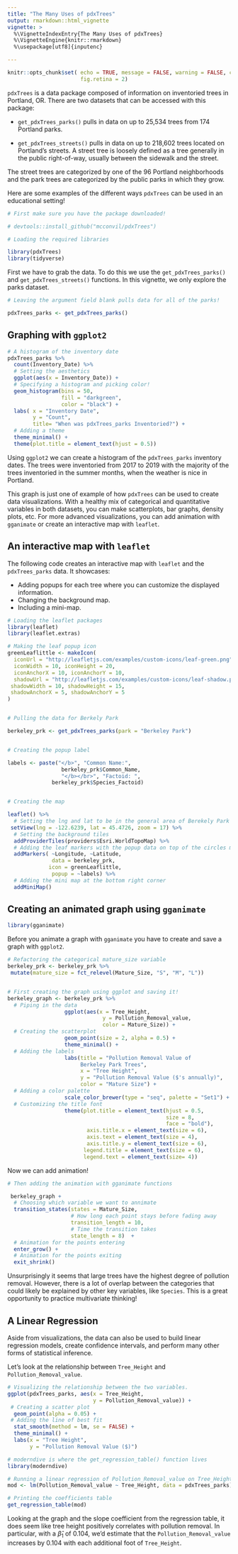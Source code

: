```yaml
---
title: "The Many Uses of pdxTrees"
output: rmarkdown::html_vignette 
vignette: >
  %\VignetteIndexEntry{The Many Uses of pdxTrees}
  %\VignetteEngine{knitr::rmarkdown}
  %\usepackage[utf8]{inputenc}

---
```


```r
knitr::opts_chunk$set( echo = TRUE, message = FALSE, warning = FALSE, collapse = TRUE, comment = "#>",  fig.align = "center",
                       fig.retina = 2)
```


`pdxTrees` is a data package composed of information on inventoried trees in Portland, OR. There are two datasets that can be accessed with this package:

* `get_pdxTrees_parks()` pulls in data on up to 25,534 trees from 174 Portland parks.

* `get_pdxTrees_streets()` pulls in data on up to 218,602 trees located on Portland's streets. A street tree is loosely defined as a tree generally in the public right-of-way, usually between the sidewalk and the street. 

The street trees are categorized by one of the 96 Portland neighborhoods and the park trees are categorized by the public parks in which they grow. 

Here are some examples of the different ways `pdxTrees` can be used in an educational setting!

 
```r
# First make sure you have the package downloaded! 

# devtools::install_github("mcconvil/pdxTrees")

# Loading the required libraries

library(pdxTrees) 
library(tidyverse) 

```

First we have to grab the data. To do this we use the `get_pdxTrees_parks()` and `get_pdxTrees_streets()` functions. In this vignette, we only explore the parks dataset. 

```R

# Leaving the argument field blank pulls data for all of the parks! 

pdxTrees_parks <- get_pdxTrees_parks()

```

## Graphing with `ggplot2` 

```r

# A histogram of the inventory date 
pdxTrees_parks %>%   
  count(Inventory_Date) %>%  
  # Setting the aesthetics
  ggplot(aes(x = Inventory_Date)) +   
  # Specifying a histogram and picking color! 
  geom_histogram(bins = 50,               
                 fill = "darkgreen", 
                 color = "black") + 
  labs( x = "Inventory Date", 
        y = "Count", 
        title= "When was pdxTrees_parks Inventoried?") + 
  # Adding a theme 
  theme_minimal() + 
  theme(plot.title = element_text(hjust = 0.5))

```

Using `ggplot2` we can create a histogram of the `pdxTrees_parks` inventory dates. The trees were inventoried from 2017 to 2019 with the majority of the trees inventoried in the summer months, when the weather is nice in Portland. 

This graph is just one of example of how `pdxTrees` can be used to create data visualizations. With a healthy mix of categorical and quantitative variables in both datasets, you can make scatterplots, bar graphs, density plots, etc. For more advanced visualizations, you can add animation with `gganimate` or create an interactive map with `leaflet`. 

## An interactive map with `leaflet`

The following code creates an interactive map with `leaflet` and the `pdxTrees_parks` data. It showcases:

* Adding popups for each tree where you can customize the displayed information.
* Changing the background map.
* Including a mini-map.

```R
# Loading the leaflet packages 
library(leaflet)
library(leaflet.extras)
```

```r

# Making the leaf popup icon 
greenLeaflittle <- makeIcon(
  iconUrl = "http://leafletjs.com/examples/custom-icons/leaf-green.png",
  iconWidth = 10, iconHeight = 20,
  iconAnchorX = 10, iconAnchorY = 10,
  shadowUrl = "http://leafletjs.com/examples/custom-icons/leaf-shadow.png",
 shadowWidth = 10, shadowHeight = 15,
 shadowAnchorX = 5, shadowAnchorY = 5
)


# Pulling the data for Berkely Park 

berkeley_prk <- get_pdxTrees_parks(park = "Berkeley Park")


# Creating the popup label 

labels <- paste("</b>", "Common Name:",
                 berkeley_prk$Common_Name,
                 "</b></br>", "Factoid: ", 
              berkeley_prk$Species_Factoid) 


# Creating the map 

leaflet() %>%
  # Setting the lng and lat to be in the general area of Berekely Park 
 setView(lng = -122.6239, lat = 45.4726, zoom = 17) %>%  
  # Setting the background tiles
  addProviderTiles(providers$Esri.WorldTopoMap) %>%
  # Adding the leaf markers with the popup data on top of the circles markers 
  addMarkers( ~Longitude, ~Latitude, 
              data = berkeley_prk,
             icon = greenLeaflittle,
              popup = ~labels) %>%
  # Adding the mini map at the bottom right corner 
  addMiniMap()

```



## Creating an animated graph using `gganimate` 

```R
library(gganimate)
```

Before you animate a graph with `gganimate` you have to create and save a graph with `ggplot2`.

```r

# Refactoring the categorical mature_size variable 
berkeley_prk <- berkeley_prk %>%
 mutate(mature_size = fct_relevel(Mature_Size, "S", "M", "L"))


# First creating the graph using ggplot and saving it! 
berkeley_graph <- berkeley_prk %>%
  # Piping in the data 
                  ggplot(aes(x = Tree_Height,
                              y = Pollution_Removal_value,
                              color = Mature_Size)) + 
  # Creating the scatterplot 
                  geom_point(size = 2, alpha = 0.5) +
                  theme_minimal() + 
  # Adding the labels 
                  labs(title = "Pollution Removal Value of
                       Berkeley Park Trees",
                       x = "Tree Height", 
                       y = "Pollution Removal Value ($'s annually)", 
                       color = "Mature Size") + 
  # Adding a color palette 
                  scale_color_brewer(type = "seq", palette = "Set1") + 
  # Customizing the title font
                  theme(plot.title = element_text(hjust = 0.5, 
                                                  size = 8,
                                                  face = "bold"), 
                         axis.title.x = element_text(size = 6), 
                         axis.text = element_text(size = 4),  
                         axis.title.y = element_text(size = 6), 
                        legend.title = element_text(size = 6), 
                        legend.text = element_text(size= 4))
```


Now we can add animation! 


```R
# Then adding the animation with gganimate functions 

 berkeley_graph + 
  # Choosing which variable we want to annimate 
  transition_states(states = Mature_Size,
                    # How long each point stays before fading away 
                    transition_length = 10,
                    # Time the transition takes
                    state_length = 8)  +    
  # Animation for the points entering
  enter_grow() +      
  # Animation for the points exiting
  exit_shrink()

```

Unsurprisingly it seems that large trees have the highest degree of pollution removal.  However, there is a lot of overlap between the categories that could likely be explained by other key variables, like `Species`.  This is a great opportunity to practice multivariate thinking!

## A Linear Regression

Aside from visualizations, the data can also be used to build linear regression models, create confidence intervals, and perform many other forms of statistical inference. 

Let's look at the relationship between `Tree_Height` and `Pollution_Removal_value`.

```R

# Visualizing the relationship between the two variables. 
ggplot(pdxTrees_parks, aes(x = Tree_Height, 
                           y = Pollution_Removal_value)) + 
 # Creating a scatter plot 
  geom_point(alpha = 0.05) + 
 # Adding the line of best fit
  stat_smooth(method = lm, se = FALSE) + 
  theme_minimal() + 
  labs(x = "Tree Height", 
       y = "Pollution Removal Value ($)")

```



```R

# moderndive is where the get_regression_table() function lives 
library(moderndive)

# Running a linear regression of Pollution_Removal_value on Tree_Height
mod <- lm(Pollution_Removal_value ~ Tree_Height, data = pdxTrees_parks)

# Printing the coefficients table
get_regression_table(mod)
```


Looking at the graph and the slope coefficient from the regression table, it does seem like tree height positively correlates with pollution removal. In particular, with a $\hat\beta_1$ of $0.104$, we'd estimate that the `Pollution_Removal_value` increases by $0.104$ with each additional foot of `Tree_Height`.

